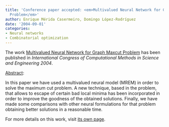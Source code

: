 ```yaml
---
title: 'Conference paper accepted: <em>Multivalued Neural Network for Graph Maxcut
  Problem</em>'
author: Enrique Mérida Casermeiro, Domingo López-Rodríguez
date: '2004-09-01'
categories:
- Neural networks
- Combinatorial optimization
---
```


The work <u>Multivalued Neural Network for Graph Maxcut Problem</u> has been published in <em><em>International Congress of Computational Methods in Science and Engineering</em> 2004</em>.

<u>Abstract</u>:



In this paper we have used a multivalued neural model (MREM) in order to solve the maximum cut problem. A new technique, based in the problem, that allows to escape of certain bad local minima has been incorporated in order to improve the goodness of the obtained solutions. Finally, we have made some comparisons with other neural formulations for that problem obtaining better solutions in a reasonable time.




For more details on this work, visit <a href='/publications/conferences/2004-iccmse2'>its own page</a>.
